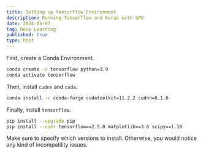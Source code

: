 ```yaml
---
title: Setting up Tensorflow Environment
description: Running Tensorflow and Keras with GPU
date: 2024-05-07
tag: Deep Learning
published: true
type: Post
---
```


First, create a Conda Environment.

```bash
conda create -n tensorflow python=3.9
conda activate tensorflow
```

Then, install `cudnn` and `cuda`.

```bash
conda install -c conda-forge cudatoolkit=11.2.2 cudnn=8.1.0
```

Finally, install `tensorflow`.

```bash
pip install --upgrade pip
pip install --user tensorflow==2.5.0 matplotlib==3.6 scipy==1.10
```

Make sure to specify which versions to install. Otherwise, you would
notice any kind of incompatility issues.